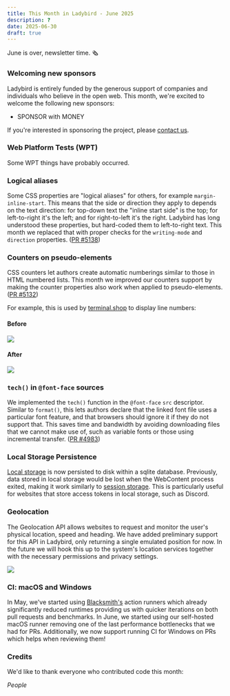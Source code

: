 ```yaml
---
title: This Month in Ladybird - June 2025
description: ?
date: 2025-06-30
draft: true
---
```


June is over, newsletter time. 🗞

### Welcoming new sponsors

Ladybird is entirely funded by the generous support of companies and individuals who believe in the open web. This month, we're excited to welcome the following new sponsors:

- SPONSOR with MONEY

If you're interested in sponsoring the project, please [contact us](mailto:contact@ladybird.org).

### Web Platform Tests (WPT)

Some WPT things have probably occurred.

### Logical aliases

Some CSS properties are "logical aliases" for others, for example `margin-inline-start`. This means that the side or
direction they apply to depends on the text direction: for top-down text the "inline start side" is the top; for
left-to-right it's the left; and for right-to-left it's the right. Ladybird has long understood these properties, but
hard-coded them to left-to-right text. This month we replaced that with proper checks for the `writing-mode` and
`direction` properties. ([PR #5138](https://github.com/LadybirdBrowser/ladybird/pull/5138))

### Counters on pseudo-elements

CSS counters let authors create automatic numberings similar to those in HTML numbered lists. This month we improved our
counters support by making the counter properties also work when applied to pseudo-elements.
([PR #5132](https://github.com/LadybirdBrowser/ladybird/pull/5132))

For example, this is used by [terminal.shop](https://www.terminal.shop/) to display line numbers:

#### Before

![](/assets/img/newsletter-june-2025-counters-before.png)

#### After

![](/assets/img/newsletter-june-2025-counters-after.png)

### `tech()` in `@font-face` sources

We implemented the `tech()` function in the `@font-face` `src` descriptor. Similar to `format()`, this lets authors
declare that the linked font file uses a particular font feature, and that browsers should ignore it if they do not
support that. This saves time and bandwidth by avoiding downloading files that we cannot make use of, such as variable
fonts or those using incremental transfer. ([PR #4983](https://github.com/LadybirdBrowser/ladybird/pull/4983))

### Local Storage Persistence

[Local storage](https://developer.mozilla.org/en-US/docs/Web/API/Window/localStorage) is now persisted to disk within a sqlite database. Previously, data stored in local storage would be lost
when the WebContent process exited, making it work similarly to [session storage](https://developer.mozilla.org/en-US/docs/Web/API/Window/sessionStorage). This is particularly useful for websites
that store access tokens in local storage, such as Discord.

### Geolocation

The Geolocation API allows websites to request and monitor the user's physical location, speed and heading. We have
added preliminary support for this API in Ladybird, only returning a single emulated position for now. In the future we
will hook this up to the system's location services together with the necessary permissions and privacy settings.

![](/assets/img/newsletter-june-2025-geolocation.png)

### CI: macOS and Windows

In May, we've started using [Blacksmith's](https://blacksmith.sh/) action runners which already significantly reduced
runtimes providing us with quicker iterations on both pull requests and benchmarks. In June, we started using our
self-hosted macOS runner removing one of the last performance bottlenecks that we had for PRs. Additionally, we now
support running CI for Windows on PRs which helps when reviewing them!

### Credits

We'd like to thank everyone who contributed code this month:

_People_
